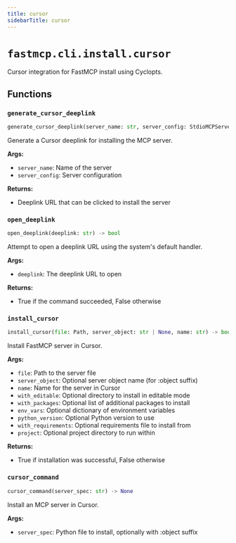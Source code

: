 ```yaml
---
title: cursor
sidebarTitle: cursor
---
```


# `fastmcp.cli.install.cursor`


Cursor integration for FastMCP install using Cyclopts.

## Functions

### `generate_cursor_deeplink` <sup><a href="https://github.com/pchaganti/gx-fast-mcp/blob/main/src/fastmcp/cli/install/cursor.py#L20" target="_blank"><Icon icon="github" style="width: 14px; height: 14px;" /></a></sup>

```python
generate_cursor_deeplink(server_name: str, server_config: StdioMCPServer) -> str
```


Generate a Cursor deeplink for installing the MCP server.

**Args:**
- `server_name`: Name of the server
- `server_config`: Server configuration

**Returns:**
- Deeplink URL that can be clicked to install the server


### `open_deeplink` <sup><a href="https://github.com/pchaganti/gx-fast-mcp/blob/main/src/fastmcp/cli/install/cursor.py#L44" target="_blank"><Icon icon="github" style="width: 14px; height: 14px;" /></a></sup>

```python
open_deeplink(deeplink: str) -> bool
```


Attempt to open a deeplink URL using the system's default handler.

**Args:**
- `deeplink`: The deeplink URL to open

**Returns:**
- True if the command succeeded, False otherwise


### `install_cursor` <sup><a href="https://github.com/pchaganti/gx-fast-mcp/blob/main/src/fastmcp/cli/install/cursor.py#L67" target="_blank"><Icon icon="github" style="width: 14px; height: 14px;" /></a></sup>

```python
install_cursor(file: Path, server_object: str | None, name: str) -> bool
```


Install FastMCP server in Cursor.

**Args:**
- `file`: Path to the server file
- `server_object`: Optional server object name (for \:object suffix)
- `name`: Name for the server in Cursor
- `with_editable`: Optional directory to install in editable mode
- `with_packages`: Optional list of additional packages to install
- `env_vars`: Optional dictionary of environment variables
- `python_version`: Optional Python version to use
- `with_requirements`: Optional requirements file to install from
- `project`: Optional project directory to run within

**Returns:**
- True if installation was successful, False otherwise


### `cursor_command` <sup><a href="https://github.com/pchaganti/gx-fast-mcp/blob/main/src/fastmcp/cli/install/cursor.py#L153" target="_blank"><Icon icon="github" style="width: 14px; height: 14px;" /></a></sup>

```python
cursor_command(server_spec: str) -> None
```


Install an MCP server in Cursor.

**Args:**
- `server_spec`: Python file to install, optionally with \:object suffix

